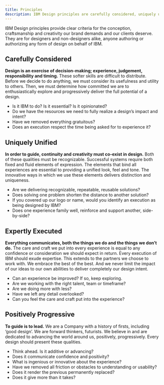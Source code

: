 ```yaml
---
title: Principles
description: IBM Design principles are carefully considered, uniquely unified, expertly executed and positively progressive. Learn why to guide is to lead.
---
```


<PageDescription>

IBM Design principles provide clear criteria for the conception, craftsmanship and creativity our brand demands and our clients deserve. They are for designers and non-designers alike, anyone authoring or authorizing any form of design on behalf of IBM.

</PageDescription>

<Row className={principlesSection}>
<Column colMd={2} colLg={4}>

## Carefully Considered

</Column>
<Column colMd={6} colLg={8}>

**Design is an exercise of decision-making; experience, judgement, responsibility and timing.** These softer skills are difficult to distribute. Before we decide to do anything, we must consider its usefulness and utility to others. Then, we must determine how committed we are to enthusiastically explore and progressively deliver the full potential of a design.

- Is it IBM to do? Is it essential? Is it opinionated?
- Do we have the resources we need to fully realize a design’s impact and intent?
- Have we removed everything gratuitous?
- Does an execution respect the time being asked for to experience it?

</Column>
</Row>

<Row className={principlesSection}>
<Column colMd={2} colLg={4}>

## Uniquely Unified

</Column>
<Column colMd={6} colLg={8}>

**In order to guide, continuity and creativity must co-exist in design.** Both of these qualities must be recognizable. Successful systems require both fixed and fluid elements of expression. The elements that bind all experiences are essential to providing a unified look, feel and tone. The innovative ways in which we use these elements delivers distinction and uniqueness.

- Are we delivering recognizable, repeatable, reusable solutions?
- Does solving one problem shorten the distance to another solution?
- If you covered up our logo or name, would you identify an execution as being designed by IBM?
- Does one experience family well, reinforce and support another, side-by-side?

</Column>
</Row>

<Row className={principlesSection}>
<Column colMd={2} colLg={4}>

## Expertly Executed

</Column>
<Column colMd={6} colLg={8}>

**Everything communicates, both the things we do and the things we don’t do.** The care and craft we put into every experience is equal to any confidence or consideration we should expect in return. Every execution of IBM should exude expertise. This extends to the partners we choose to work with. We embrace the best of the best. And we never limit the impact of our ideas to our own abilities to deliver completely our design intent.

- Can an experience be improved? If so, keep exploring.
- Are we working with the right talent, team or timeframe?
- Are we doing more with less?
- Have we left any detail overlooked?
- Can you feel the care and craft put into the experience?

</Column>
</Row>

<Row className={principlesSection}>
<Column colMd={2} colLg={4}>

## Positively Progressive

</Column>
<Column colMd={6} colLg={8}>

**To guide is to lead.** We are a Company with a history of firsts, including ‘good design’. We are forward thinkers, futurists. We believe in and are dedicated to advancing the world around us, positively, progressively. Every design should present these qualities.

- Think ahead. Is it additive or advancing?
- Does it communicate confidence and positivity?
- What is ingenious or innovative about the experience?
- Have we removed all friction or obstacles to understanding or usability?
- Does it render the previous permanently replaced?
- Does it give more than it takes?

</Column>
</Row>
